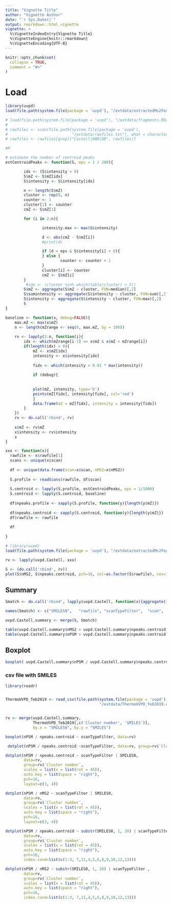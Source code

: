 ```yaml
---
title: "Vignette Title"
author: "Vignette Author"
date: "`r Sys.Date()`"
output: rmarkdown::html_vignette
vignette: >
  %\VignetteIndexEntry{Vignette Title}
  %\VignetteEngine{knitr::rmarkdown}
  %\VignetteEncoding{UTF-8}
---
```


```r
knitr::opts_chunk$set(
  collapse = TRUE,
  comment = "#>"
)
```

# Load

```r
library(uvpd)
load(file.path(system.file(package = 'uvpd'), "/extdata/extractedMs2Feature.RData"))

# load(file.path(system.file(package = 'uvpd'), "/extdata/fragments.RData"))
#
# rawfiles <- scan(file.path(system.file(package = 'uvpd'),
#                            "/extdata/rawfiles.txt"), what = character())
# rawfiles <- rawfiles[grepl("Castell|KWR|DB", rawfiles)]


```

```r
#R

# estimate the number of centroid peaks
estCentroidPeaks <- function(S, eps = 1 / 200){

        idx <- (S$intensity > 0)
        S$mZ <- S$mZ[idx]
        S$intensity <- S$intensity[idx]

        n <- length(S$mZ)
        cluster <- rep(0, n)
        counter <- 1
        cluster[1] <- counter
        cmZ <- S$mZ[1]

        for (i in 2:n){

                intensity.max <- max(S$intensity)

                d <- abs(cmZ - S$mZ[i])
                #print(d)

                if (d < eps & S$intensity[i] > 0){
                } else {
                        counter <- counter + 1
                }
                cluster[i] <- counter
                cmZ <- S$mZ[i]
        }
         #idx <- (cluster %in% which(table(cluster) > 3))
        S$mZ <- aggregate(S$mZ ~ cluster, FUN=median)[,2]
        S$sumintensity <- aggregate(S$intensity ~ cluster, FUN=sum)[,2]
        S$intensity <- aggregate(S$intensity ~ cluster, FUN=max)[,2]
        S
}
```

```r
baseline <- function(x, debug=FALSE){
    max.mZ <- max(x$mZ)
    n <- length(mZrange <- seq(0, max.mZ, by = 100))
    
    rv <- lapply(2:n, function(i){
        idx <- which(mZrange[i-1] <= x$mZ & x$mZ < mZrange[i])
        if(length(idx) > 0){
            mZ <- x$mZ[idx]
            intensity <- x$intensity[idx]
            
            fidx <- which(intensity > 0.01 * max(intensity))
            
            if (debug){
                
            
            plot(mZ, intensity, type='h')
            points(mZ[fidx], intensity[fidx], col='red')
            }
            data.frame(mZ = mZ[fidx], intensity = intensity[fidx])
        }
    })
    rv <- do.call('rbind', rv)
    
    x$mZ <- rv$mZ
    x$intensity <- rv$intensity
    x
}
```

```r
xxx <- function(x){
  rawfile <- x$rawfile[1]
  scans <- unique(x$scan)
  
  df <- unique(data.frame(scan=x$scan, nMS2=x$nMS2))
  
  S.profile <- readScans(rawfile, df$scan)
  
  S.centroid <- lapply(S.profile, estCentroidPeaks, eps = 1/1000)
  S.centroid <- lapply(S.centroid, baseline)
  
  df$npeaks.profile <- sapply(S.profile, function(y){length(y$mZ)})
  
  df$npeaks.centroid <- sapply(S.centroid, function(y){length(y$mZ)})
  df$rawfile <- rawfile
  
  df
  
}
```


```r
# library(uvpd)
load(file.path(system.file(package = 'uvpd'), "/extdata/extractedMs2Feature.RData"))
```

```r
rv <- lapply(uvpd.Castell, xxx)

S <- (do.call('rbind', rv))
plot(S$nMS2, S$npeaks.centroid, pch=16, col=as.factor(S$rawfile), cex=1.4)
```


## Summary

```r
Smatch <- do.call('rbind', lapply(uvpd.Castell, function(x){aggregate(intensity ~ SMILES0 * rawfile * scanTypeFilter*  scan, data=x, FUN=length)}))

names(Smatch) <- c("SMILES0",   "rawfile", "scanTypeFilter",  "scan",  "nPSM")

uvpd.Castell.summary <- merge(S, Smatch)

table(uvpd.Castell.summary$nMS2 > uvpd.Castell.summary$npeaks.centroid)
table(uvpd.Castell.summary$nPSM > uvpd.Castell.summary$npeaks.centroid)
```


## Boxplot

```r
boxplot( uvpd.Castell.summary$nPSM / uvpd.Castell.summary$npeaks.centroid ~ uvpd.Castell.summary$scanTypeFilter)
```

### csv file with SMILES
```r

library(readr)


ThermoUVPD_feb2019 <- read_csv(file.path(system.file(package = 'uvpd'),
                                         "/extdata/ThermoUVPD_feb2019.csv"))


rv <- merge(uvpd.Castell.summary,
            ThermoUVPD_feb2019[,c('Cluster number', 'SMILES')],
            by.x = "SMILES0", by.y = "SMILES")

boxplot(nPSM / npeaks.centroid ~ scanTypeFilter, data=rv)

 dotplot(nPSM / npeaks.centroid ~scanTypeFilter, data=rv, group=rv$`Cluster number`, scales = list(x = list(rot = 45)), auto.key = list(space = "right"))

dotplot(nPSM / npeaks.centroid ~ scanTypeFilter | SMILES0,
        data=rv,
        group=rv$`Cluster number`,
        scales = list(x = list(rot = 45)),
        auto.key = list(space = "right"),
        pch=16,
        layout=c(3, 4))

dotplot(nPSM / nMS2 ~ scanTypeFilter | SMILES0,
        data=rv,
        group=rv$`Cluster number`,
        scales = list(x = list(rot = 45)),
        auto.key = list(space = "right"),
        pch=16,
        layout=c(3, 4))

dotplot(nPSM / npeaks.centroid ~ substr(SMILES0, 1, 20) | scanTypeFilter ,
        data=rv,
        group=rv$`Cluster number`,
        scales = list(x = list(rot = 45)),
        auto.key = list(space = "right"),
        pch=16,
        index.cond=list(c(1:3, 7,11,4,5,6,8,9,10,12,13)))

dotplot(nPSM / nMS2 ~ substr(SMILES0, 1, 20) | scanTypeFilter ,
        data=rv,
        group=rv$`Cluster number`,
        scales = list(x = list(rot = 45)),
        auto.key = list(space = "right"),
        pch=16,
        index.cond=list(c(1:3, 7,11,4,5,6,8,9,10,12,13)))
```

